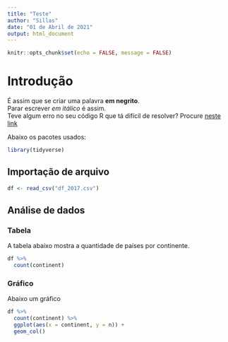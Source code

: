 ```yaml
---
title: "Teste"
author: "Sillas"
date: "01 de Abril de 2021"
output: html_document
---
```


```r
knitr::opts_chunk$set(echo = FALSE, message = FALSE)
```

# Introdução

É assim que se criar uma palavra **em negrito**.  
Parar escrever *em itálico* é assim.  
Teve algum erro no seu código R que tá difícil de resolver? Procure [neste link](http://www.google.com)

Abaixo os pacotes usados:

```r
library(tidyverse)
```


## Importação de arquivo

```r
df <- read_csv("df_2017.csv")
```

## Análise de dados

### Tabela

A tabela abaixo mostra a quantidade de países por continente.

```r
df %>% 
  count(continent)
```

### Gráfico

Abaixo um gráfico

```r
df %>% 
  count(continent) %>% 
  ggplot(aes(x = continent, y = n)) +
  geom_col()
```

